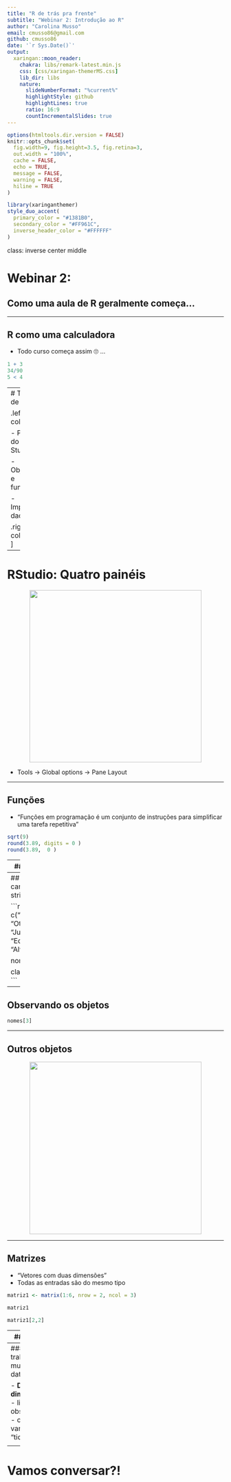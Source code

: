 ```yaml
---
title: "R de trás pra frente"
subtitle: "Webinar 2: Introdução ao R"  
author: "Carolina Musso"
email: cmusso86@gmail.com
github: cmusso86
date: '`r Sys.Date()`'
output:
  xaringan::moon_reader:
    chakra: libs/remark-latest.min.js
    css: [css/xaringan-themerMS.css]
    lib_dir: libs
    nature:
      slideNumberFormat: "%current%"
      highlightStyle: github
      highlightLines: true
      ratio: 16:9
      countIncrementalSlides: true
---
```



```r
options(htmltools.dir.version = FALSE)
knitr::opts_chunk$set(
  fig.width=9, fig.height=3.5, fig.retina=3,
  out.width = "100%",
  cache = FALSE,
  echo = TRUE,
  message = FALSE, 
  warning = FALSE,
  hiline = TRUE
)
```

```r
library(xaringanthemer)
style_duo_accent(
  primary_color = "#1381B0",
  secondary_color = "#FF961C",
  inverse_header_color = "#FFFFFF"
)
```


class: inverse center middle

# Webinar 2:
## Como uma aula de R geralmente começa...

---

## R como uma calculadora

- Todo curso começa assim &#128580; ...
```r
1 + 3
34/90
5 < 4
```

---
# Temas de hoje

.left-column[


- Partes do R Studio

- Objetos e funçoes

- Importar dados
]

.right-column[
<center><img src="img/feliz.png" height=400px" /></center> ]
---

# RStudio: **Quatro painéis**

 <center><img src="img/console.png" height=400px" /></center>  

-  Tools ->  Global options -> Pane Layout 
  
---

## Funções

- "Funções em programação é um conjunto de instruções para simplificar uma tarefa repetitiva"

```r
sqrt(9)
round(3.89, digits = 0 )
round(3.89,  0 )

```
---
## Objetos

- "Um nome que você dá para poder salvar informações"
```r
raiz_de_nove <- sqrt(9)
raiz_de_nove
```

```r
dados_covid <- rio::import("https://srhdpeuwpubsa.blob.core.windows.net/whdh/COVID/WHO-COVID-19-global-table-data.csv")

head(dados_covid, 3)
```

## Objetos: Vetor

  - funçao de concatenar c()
  
  - símbolo de atribuição <- (ou um = também serve)

```r
c(1,4,6,7,8) # sem salvar em um objeto

vetor1 <- c(1,4,6,7,8) #salvando em um objeto 

vetor1 #visualizando esse objeto

```

**Atalho no teclado**: Alt - ( ou option - no mac)
```r
class(vetor1)
```

---
## Vetor de caracteres: string


```r
nomes <- c("Carol", "Otto", "Julio", "Eduardo", "Alvaro")

nomes

class(nomes)
```

---

## Observando os objetos

```r
nomes[3]
```

---

## Outros objetos

<center><img src="img/R-data-strucutres.jpg" height=400px" /></center>

---

## Matrizes

- "Vetores com duas dimensões"
- Todas as entradas são do mesmo tipo

```r
matriz1 <- matrix(1:6, nrow = 2, ncol = 3)

matriz1

```

```r
matriz1[2,2]
```

---
### Listas

- "Objetos que podem conter diferentes tipos de objetos"

```r
lista1 <- list(c("a", "b", "c"), 
               matrix(1:4, nrow = 2, ncol = 2))
lista1
```

---
### Vamos trabalhar muito com data frames

- **Duas dimensões**
  - linhas: observações
  - colunas: variáveis
    - "tidy"

<center><img src="img/tidydata.png" height=300px" /></center>

---
# Vamos conversar?!